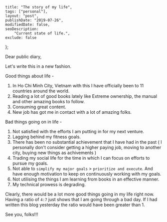     title: "The story of my life",
    tags: ["personal"],
    layout: "post",
    publishDate: "2019-07-26",
    modifiedDate: false,
    seoDescription:
        "Current state of life.",
    exclude: false
};

<BlogMeta data={props} />

Dear public diary,

Let's write this in a new fashion.

Good things about life - 

1. In Ho Chi Minh City, Vietnam with this I have officially been to 11 countries around the world.
2. Reading a lot of good books lately like Extreme ownership, the manual and other amazing books to follow.
3. Consuming great content.
4. New job has got me in contact with a lot of amazing folks.

Bad things going on in life -

1. Not satisfied with the efforts I am putting in for my next venture.
2. Lagging behind my fitness goals.
3. There has been no substantial achievement that I have had in the past ( I personally don't consider getting a higher paying job, moving to another city, buying new things as achivements )
4. Trading my social life for the time in which I can focus on efforts to pursue my goals.
5. Not able to `simplify my major goals` > `prioritize and execute`. And have enough motivation to keep on continuously working with my goals.
6. Not utilising the things I am learning from books in an effective manner.
7. My technical prowess is degrading.

Clearly, there would be a lot more good things going in my life right now. Having a ratio of `4:7` just shows that I am going through a bad day. If I had written this blog yesterday the ratio would have been greater than 1.

See you, folks!!!